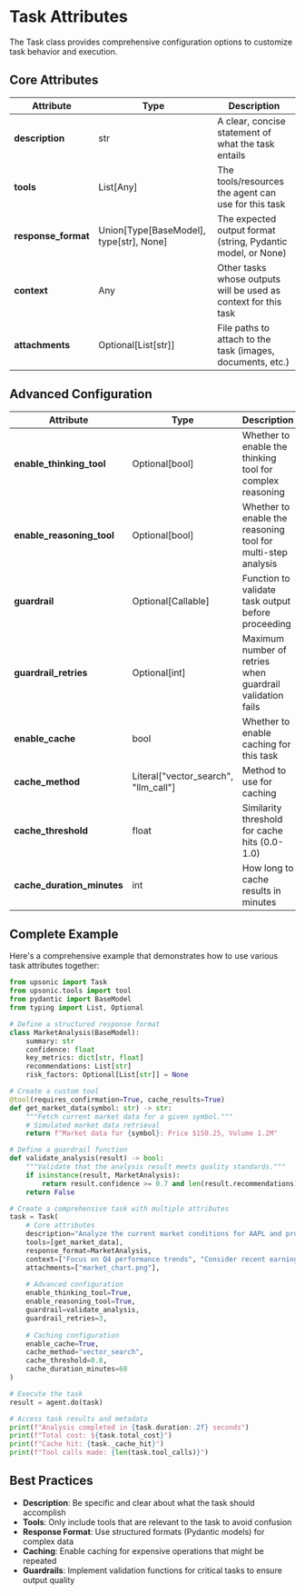 # Task Attributes

The Task class provides comprehensive configuration options to customize task behavior and execution.

## Core Attributes

| Attribute            | Type                                          | Description                                                     |
| -------------------- | --------------------------------------------- | --------------------------------------------------------------- |
| **description**      | str                                           | A clear, concise statement of what the task entails             |
| **tools**            | List\[Any\]                                   | The tools/resources the agent can use for this task             |
| **response_format**  | Union\[Type\[BaseModel\], type\[str\], None\] | The expected output format (string, Pydantic model, or None)    |
| **context**          | Any                                           | Other tasks whose outputs will be used as context for this task |
| **attachments**      | Optional\[List\[str\]\]                       | File paths to attach to the task (images, documents, etc.)      |

## Advanced Configuration

| Attribute                    | Type                                     | Description                                                  |
| ---------------------------- | ---------------------------------------- | ------------------------------------------------------------ |
| **enable_thinking_tool**     | Optional\[bool\]                         | Whether to enable the thinking tool for complex reasoning    |
| **enable_reasoning_tool**    | Optional\[bool\]                         | Whether to enable the reasoning tool for multi-step analysis |
| **guardrail**                | Optional\[Callable\]                     | Function to validate task output before proceeding           |
| **guardrail_retries**        | Optional\[int\]                          | Maximum number of retries when guardrail validation fails    |
| **enable_cache**             | bool                                     | Whether to enable caching for this task                      |
| **cache_method**             | Literal\["vector_search", "llm_call"\]   | Method to use for caching                                    |
| **cache_threshold**          | float                                    | Similarity threshold for cache hits (0.0-1.0)                |
| **cache_duration_minutes**   | int                                      | How long to cache results in minutes                         |

## Complete Example

Here's a comprehensive example that demonstrates how to use various task attributes together:

```python
from upsonic import Task
from upsonic.tools import tool
from pydantic import BaseModel
from typing import List, Optional

# Define a structured response format
class MarketAnalysis(BaseModel):
    summary: str
    confidence: float
    key_metrics: dict[str, float]
    recommendations: List[str]
    risk_factors: Optional[List[str]] = None

# Create a custom tool
@tool(requires_confirmation=True, cache_results=True)
def get_market_data(symbol: str) -> str:
    """Fetch current market data for a given symbol."""
    # Simulated market data retrieval
    return f"Market data for {symbol}: Price $150.25, Volume 1.2M"

# Define a guardrail function
def validate_analysis(result) -> bool:
    """Validate that the analysis result meets quality standards."""
    if isinstance(result, MarketAnalysis):
        return result.confidence >= 0.7 and len(result.recommendations) > 0
    return False

# Create a comprehensive task with multiple attributes
task = Task(
    # Core attributes
    description="Analyze the current market conditions for AAPL and provide investment recommendations",
    tools=[get_market_data],
    response_format=MarketAnalysis,
    context=["Focus on Q4 performance trends", "Consider recent earnings reports"],
    attachments=["market_chart.png"],
    
    # Advanced configuration
    enable_thinking_tool=True,
    enable_reasoning_tool=True,
    guardrail=validate_analysis,
    guardrail_retries=3,
    
    # Caching configuration
    enable_cache=True,
    cache_method="vector_search",
    cache_threshold=0.8,
    cache_duration_minutes=60
)

# Execute the task
result = agent.do(task)

# Access task results and metadata
print(f"Analysis completed in {task.duration:.2f} seconds")
print(f"Total cost: ${task.total_cost}")
print(f"Cache hit: {task._cache_hit}")
print(f"Tool calls made: {len(task.tool_calls)}")
```

## Best Practices

- **Description**: Be specific and clear about what the task should accomplish
- **Tools**: Only include tools that are relevant to the task to avoid confusion
- **Response Format**: Use structured formats (Pydantic models) for complex data
- **Caching**: Enable caching for expensive operations that might be repeated
- **Guardrails**: Implement validation functions for critical tasks to ensure output quality
